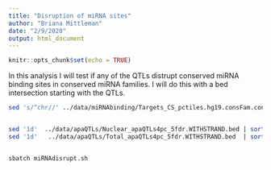 ```yaml
---
title: "Disruption of miRNA sites"
author: "Briana Mittleman"
date: "2/9/2020"
output: html_document
---
```


```r
knitr::opts_chunk$set(echo = TRUE)
```

In this analysis I will test if any of the QTLs distrupt conserved miRNA binding sites in conserved miRNA families. I will do this with a bed intersection starting with the QTLs.  

```bash
sed 's/^chr//' ../data/miRNAbinding/Targets_CS_pctiles.hg19.consFam.consSite.bed > ../data/miRNAbinding/Targets_CS_pctiles.hg19.consFam.consSite.NoChr.bed


sed '1d'  ../data/apaQTLs/Nuclear_apaQTLs4pc_5fdr.WITHSTRAND.bed | sort -k1,1 -k2,2n >  ../data/apaQTLs/Nuclear_apaQTLs4pc_5fdr.WITHSTRAND.sort.bed 
sed '1d'   ../data/apaQTLs/Total_apaQTLs4pc_5fdr.WITHSTRAND.bed  | sort -k1,1 -k2,2n > ../data/apaQTLs/Total_apaQTLs4pc_5fdr.WITHSTRAND.sort.bed 


sbatch miRNAdisrupt.sh
```

